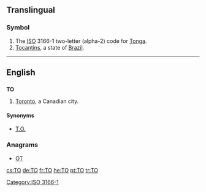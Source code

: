 {{also|Appendix:Variations of "to"}}
==Translingual==

===Symbol===
{{head|mul|symbol}}
# The [[ISO]] 3166-1 two-letter (alpha-2) code for [[Tonga]].
# [[Tocantins]], a state of [[Brazil]].

[[Category:ISO 3166-1]]
----
==English==

==={{abbreviation}}===
'''TO'''

# {{informal}} [[Toronto]], a Canadian city.

====Synonyms====
* [[T.O.]]

===Anagrams===
* [[OT#English|OT]] 

[[cs:TO]]
[[de:TO]]
[[fr:TO]]
[[he:TO]]
[[pt:TO]]
[[tr:TO]]